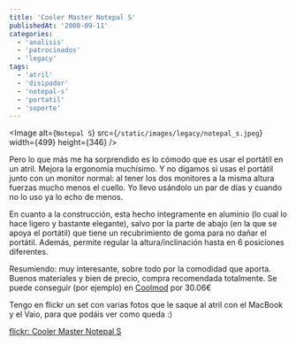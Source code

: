 ```yaml
---
title: 'Cooler Master Notepal S'
publishedAt: '2008-09-11'
categories:
  - 'analisis'
  - 'patrocinados'
  - 'legacy'
tags:
  - 'atril'
  - 'disipador'
  - 'notepal-s'
  - 'portatil'
  - 'soporte'
---
```


\<Image
alt={`Notepal S`}
src={`/static/images/legacy/notepal_s.jpeg`}
width={499}
height={346}
/>

Pero lo que más me ha sorprendido es lo cómodo que es usar el portátil en un atril. Mejora la ergonomía muchísimo. Y no digamos si usas el portátil junto con un monitor normal: al tener los dos monitores a la misma altura fuerzas mucho menos el cuello. Yo llevo usándolo un par de días y cuando no lo uso ya lo echo de menos.

En cuanto a la construcción, esta hecho íntegramente en aluminio (lo cual lo hace ligero y bastante elegante), salvo por la parte de abajo (en la que se apoya el portátil) que tiene un recubrimiento de goma para no dañar el portátil. Además, permite regular la altura/inclinación hasta en 6 posiciones diferentes.

Resumiendo: muy interesante, sobre todo por la comodidad que aporta. Buenos materiales y bien de precio, compra recomendada totalmente. Se puede conseguir (por ejemplo) en [Coolmod](http://www.coolmod.com/product/3810/0/0/1/Refrigerador-de-Portatiles-Cooler-Master-NOTEPAL-S.htm) por 30.06€

Tengo en flickr un set con varias fotos que le saque al atril con el MacBook y el Vaio, para que podáis ver como queda :)

[flickr: Cooler Master Notepal S](http://www.flickr.com/photos/ryck/sets/72157607161242812/)
